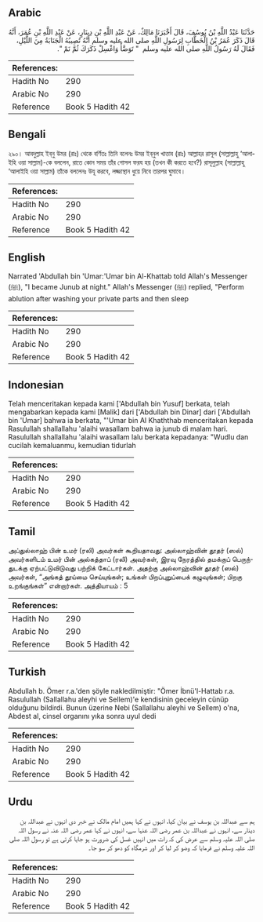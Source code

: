 ## Arabic


<div dir="rtl" lang="ar" style={{fontSize:'larger',backgroundColor:'#f8f9fa',padding:20}}>
حَدَّثَنَا عَبْدُ اللَّهِ بْنُ يُوسُفَ، قَالَ أَخْبَرَنَا مَالِكٌ، عَنْ عَبْدِ اللَّهِ بْنِ دِينَارٍ، عَنْ عَبْدِ اللَّهِ بْنِ عُمَرَ، أَنَّهُ قَالَ ذَكَرَ عُمَرُ بْنُ الْخَطَّابِ لِرَسُولِ اللَّهِ صلى الله عليه وسلم أَنَّهُ تُصِيبُهُ الْجَنَابَةُ مِنَ اللَّيْلِ، فَقَالَ لَهُ رَسُولُ اللَّهِ صلى الله عليه وسلم ‏ "‏ تَوَضَّأْ وَاغْسِلْ ذَكَرَكَ ثُمَّ نَمْ ‏"‏‏.‏
</div>
<div style={{backgroundColor:'#f8f9fa',padding:20, marginBottom: 10}}><table> <thead> <tr> <th>References:</th> <th></th> </tr> </thead> <tbody><tr><td>Hadith No</td><td>290</td></tr><tr><td>Arabic No</td><td>290</td></tr><tr><td>Reference</td><td>Book 5 Hadith 42</td></tr></tbody></table></div>

## Bengali


<div dir="ltr" lang="bn" style={{fontSize:'larger',backgroundColor:'#f8f9fa',padding:20}}>
২৯০। আবদুল্লাহ ইব্‌নু উমর (রাঃ) থেকে বর্ণিতঃ তিনি বলেনঃ উমর ইব্‌নুল খাত্তাব (রাঃ) আল্লাহর রাসূল (সাল্লাল্লাহু ‘আলাইহি ওয়া সাল্লাম)-কে বললেন, রাতে কোন সময় তাঁর গোসল ফরয হয় (তখন কী করতে হবে?) রাসূলুল্লাহ (সাল্লাল্লাহু ‘আলাইহি ওয়া সাল্লাম) তাঁকে বললেনঃ উযূ করবে, লজ্জাস্থান ধুয়ে নিবে তারপর ঘুমাবে।
</div>
<div style={{backgroundColor:'#f8f9fa',padding:20, marginBottom: 10}}><table> <thead> <tr> <th>References:</th> <th></th> </tr> </thead> <tbody><tr><td>Hadith No</td><td>290</td></tr><tr><td>Arabic No</td><td>290</td></tr><tr><td>Reference</td><td>Book 5 Hadith 42</td></tr></tbody></table></div>

## English


<div dir="ltr" lang="en" style={{fontSize:'larger',backgroundColor:'#f8f9fa',padding:20}}>
Narrated 'Abdullah bin 'Umar:'Umar bin Al-Khattab told Allah's Messenger (ﷺ), "I became Junub at night." Allah's Messenger (ﷺ) replied, "Perform ablution after washing your private parts and then sleep
</div>
<div style={{backgroundColor:'#f8f9fa',padding:20, marginBottom: 10}}><table> <thead> <tr> <th>References:</th> <th></th> </tr> </thead> <tbody><tr><td>Hadith No</td><td>290</td></tr><tr><td>Arabic No</td><td>290</td></tr><tr><td>Reference</td><td>Book 5 Hadith 42</td></tr></tbody></table></div>

## Indonesian


<div dir="ltr" lang="id" style={{fontSize:'larger',backgroundColor:'#f8f9fa',padding:20}}>
Telah menceritakan kepada kami ['Abdullah bin Yusuf] berkata, telah mengabarkan kepada kami [Malik] dari ['Abdullah bin Dinar] dari ['Abdullah bin 'Umar] bahwa ia berkata, "'Umar bin Al Khaththab menceritakan kepada Rasulullah shallallahu 'alaihi wasallam bahwa ia junub di malam hari. Rasulullah shallallahu 'alaihi wasallam lalu berkata kepadanya: "Wudlu dan cucilah kemaluanmu, kemudian tidurlah
</div>
<div style={{backgroundColor:'#f8f9fa',padding:20, marginBottom: 10}}><table> <thead> <tr> <th>References:</th> <th></th> </tr> </thead> <tbody><tr><td>Hadith No</td><td>290</td></tr><tr><td>Arabic No</td><td>290</td></tr><tr><td>Reference</td><td>Book 5 Hadith 42</td></tr></tbody></table></div>

## Tamil


<div dir="ltr" lang="ta" style={{fontSize:'larger',backgroundColor:'#f8f9fa',padding:20}}>
அப்துல்லாஹ் பின் உமர் (ரலி) அவர்கள் கூறியதாவது: அல்லாஹ்வின் தூதர் (ஸல்) அவர்களிடம் உமர் பின் அல்கத்தாப் (ரலி) அவர்கள், இரவு நேரத்தில் தமக்குப் பெருந்துடக்கு ஏற்பட்டுவிடுவது பற்றிக் கேட்டார்கள். அதற்கு அல்லாஹ்வின் தூதர் (ஸல்) அவர்கள், “அங்கத் தூய்மை செய்யுங்கள்; உங்கள் பிறப்புறுப்பைக் கழுவுங்கள்; பிறகு உறங்குங்கள்” என்றார்கள். அத்தியாயம் : 5
</div>
<div style={{backgroundColor:'#f8f9fa',padding:20, marginBottom: 10}}><table> <thead> <tr> <th>References:</th> <th></th> </tr> </thead> <tbody><tr><td>Hadith No</td><td>290</td></tr><tr><td>Arabic No</td><td>290</td></tr><tr><td>Reference</td><td>Book 5 Hadith 42</td></tr></tbody></table></div>

## Turkish


<div dir="ltr" lang="tr" style={{fontSize:'larger',backgroundColor:'#f8f9fa',padding:20}}>
Abdullah b. Ömer r.a.'den şöyle nakledilmiştir: "Ömer İbnü'l-Hattab r.a. Rasulullah (Sallallahu aleyhi ve Sellem)'e kendisinin geceleyin cünüp olduğunu bildirdi. Bunun üzerine Nebi (Sallallahu aleyhi ve Sellem) o'na, Abdest al, cinsel organını yıka sonra uyul dedi
</div>
<div style={{backgroundColor:'#f8f9fa',padding:20, marginBottom: 10}}><table> <thead> <tr> <th>References:</th> <th></th> </tr> </thead> <tbody><tr><td>Hadith No</td><td>290</td></tr><tr><td>Arabic No</td><td>290</td></tr><tr><td>Reference</td><td>Book 5 Hadith 42</td></tr></tbody></table></div>

## Urdu


<div dir="rtl" lang="ur" style={{fontSize:'larger',backgroundColor:'#f8f9fa',padding:20}}>
ہم سے عبداللہ بن یوسف نے بیان کیا، انہوں نے کہا ہمیں امام مالک نے خبر دی انہوں نے عبداللہ بن دینار سے، انہوں نے عبداللہ بن عمر رضی اللہ عنہا سے، انہوں نے کہا عمر رضی اللہ عنہ نے رسول اللہ صلی اللہ علیہ وسلم سے عرض کی کہ رات میں انہیں غسل کی ضرورت ہو جایا کرتی ہے تو رسول اللہ صلی اللہ علیہ وسلم نے فرمایا کہ وضو کر لیا کر اور شرمگاہ کو دھو کر سو جا۔
</div>
<div style={{backgroundColor:'#f8f9fa',padding:20, marginBottom: 10}}><table> <thead> <tr> <th>References:</th> <th></th> </tr> </thead> <tbody><tr><td>Hadith No</td><td>290</td></tr><tr><td>Arabic No</td><td>290</td></tr><tr><td>Reference</td><td>Book 5 Hadith 42</td></tr></tbody></table></div>